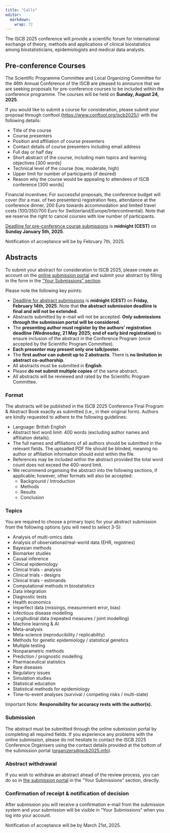 ```yaml
---
title: "Calls"
editor: 
  markdown: 
    wrap: 72
---
```


The ISCB 2025 conference will provide a scientific forum for
international exchange of theory, methods and applications of clinical
biostatistics among biostatisticians, epidemiologists and medical data
analysts.

## Pre-conference Courses

The Scientific Programme Committee and Local Organizing Committee for
the 46th Annual Conference of the ISCB are pleased to announce that we
are seeking proposals for pre-conference courses to be included within
the conference programme. The courses will be held on **Sunday, August
24, 2025**.

If you would like to submit a course for consideration, please submit
your proposal through conftool (<https://www.conftool.org/iscb2025/>)
with the following details:

-   Title of the course
-   Course presenters
-   Position and affiliation of course presenters
-   Contact details of course presenters including email address
-   Full day or half day
-   Short abstract of the course, including main topics and learning
    objectives \[300 words\]
-   Technical level of the course (low, moderate, high)
-   Upper limit for number of participants (if desired)
-   Reason why the course would be appealing to attendees of ISCB
    conference \[300 words\]

Financial incentives: For successful proposals, the conference budget
will cover (for a max. of two presenters) registration fees, attendance
at the conference dinner, 200 Euro towards accommodation and limited
travel costs (100/350/700 Euro for Switzerland/Europe/Intercontinental).
Note that we reserve the right to cancel courses with low number of
participants.

[Deadline for pre-conference course submissions](key-dates.html) is
**midnight (CEST)** on **Sunday January 5th, 2025**.

Notification of acceptance will be by February 7th, 2025.

## Abstracts

To submit your abstract for consideration to ISCB 2025, please create an
account on the [online submission
portal](https://www.conftool.org/iscb2025) and submit your abstract by
filling in the form in the ["Your Submissions"
section](https://www.conftool.org/iscb2025/index.php?page=submissions).

Please note the following key points:

-   [Deadline for abstract submissions](key-dates.html) is **midnight
    (CEST)** on **Friday, February 14th, 2025**. Note that **the
    abstract submission deadline is final and will not be extended**.
-   Abstracts submitted by e-mail will not be accepted. **Only
    submissions through the submission portal will be considered**.
-   The **presenting author must register by the authors’ registration
    deadline (Wednesday, 21 May 2025; end of early bird registration)**
    to ensure inclusion of the abstract in the Conference Program (once
    accepted by the Scientific Program Committee).
-   **Each presenter may present only one talk/poster.**
-   The **first author can submit up to 2 abstracts**. There is **no
    limitation in abstract co-authorship**.
-   All abstracts must be submitted in **English**.
-   Please **do not submit multiple copies** of the same abstract.
-   All abstracts will be reviewed and rated by the Scientific Program
    Committee.

### Format

The abstracts will be published in the ISCB 2025 Conference Final
Program & Abstract Book exactly as submitted (i.e., in their original
form). Authors are kindly requested to adhere to the following
guidelines:

-   Language: British English
-   Abstract text word limit: 400 words (excluding author names and
    affiliation details).
-   The full names and affiliations of all authors should be submitted
    in the relevant fields. The uploaded PDF file should be blinded,
    meaning no author or affiliation information should exist within the
    file.
-   References may be included within the abstract provided the total
    word count does not exceed the 400-word limit.
-   We recommend organising the abstract into the following sections, if
    applicable; however, other formats will also be accepted:
    -   Background / Introduction
    -   Methods
    -   Results
    -   Conclusion

### Topics

You are required to choose a primary topic for your abstract submission
from the following options (you will need to select 3-5):

-   Analysis of multi-omics data
-   Analysis of observational/real-world data (EHR, registries)
-   Bayesian methods
-   Biomarker studies
-   Causal inference
-   Clinical epidemiology
-   Clinical trials - analysis
-   Clinical trials - designs
-   Clinical trials - estimands
-   Computational methods in biostatistics
-   Data integration
-   Diagnostic tests
-   Health economics
-   Imperfect data (missings, measurement error, bias)
-   Infectious disease modelling
-   Longitudinal data (repeated measures / joint modelling)
-   Machine learning & AI
-   Meta-analysis
-   Meta-science (reproducibility / replicability)
-   Methods for genetic epidemiology / statistical genetics
-   Multiple testing
-   Nonparametric methods
-   Prediction / prognostic modelling
-   Pharmaceutical statistics
-   Rare diseases
-   Regulatory issues
-   Simulation studies
-   Statistical education
-   Statistical methods for epidemiology
-   Time-to-event analyses (survival / competing risks / multi-state)

Important Note: **Responsibility for accuracy rests with the
author(s).**

### Submission

The abstract must be submitted through the online submission portal by
completing all required fields. If you experience any problems with the
online submission, please do not hesitate to contact the ISCB 2025
Conference Organisers using the contact details provided at the bottom
of the submission portal
([organizers\@iscb2025.info](mailto:organizers@iscb2025.info)).

### Abstract withdrawal

If you wish to withdraw an abstract ahead of the review process, you can
do so in [the submission portal](https://www.conftool.org/iscb2025) in
the "Your Submissions" section, directly.

### Confirmation of receipt & notification of decision

After submission you will receive a confirmation e-mail from the
submission system and your submission will be visible in "Your
Submissions" when you log into your account.

Notification of acceptance will be by March 21st, 2025.
